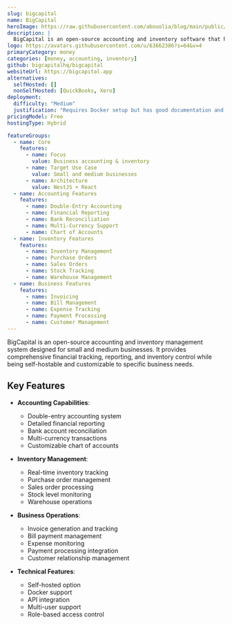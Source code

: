 ```yaml
---
slug: bigcapital
name: BigCapital
heroImage: https://raw.githubusercontent.com/abouolia/blog/main/public/screenshot-2.png
description: |
  BigCapital is an open-source accounting and inventory software that helps businesses manage their finances, automate accounting processes, and generate intelligent financial reports for better decision-making.
logo: https://avatars.githubusercontent.com/u/63662386?s=64&v=4
primaryCategory: money
categories: [money, accounting, inventory]
github: bigcapitalhq/bigcapital
websiteUrl: https://bigcapital.app
alternatives:
  selfHosted: []
  nonSelfHosted: [QuickBooks, Xero]
deployment:
  difficulty: "Medium"
  justification: "Requires Docker setup but has good documentation and deployment guides."
pricingModel: Free
hostingType: Hybrid

featureGroups:
  - name: Core
    features:
      - name: Focus
        value: Business accounting & inventory
      - name: Target Use Case
        value: Small and medium businesses
      - name: Architecture
        value: NestJS + React
  - name: Accounting Features
    features:
      - name: Double-Entry Accounting
      - name: Financial Reporting
      - name: Bank Reconciliation
      - name: Multi-Currency Support
      - name: Chart of Accounts
  - name: Inventory Features
    features:
      - name: Inventory Management
      - name: Purchase Orders
      - name: Sales Orders
      - name: Stock Tracking
      - name: Warehouse Management
  - name: Business Features
    features:
      - name: Invoicing
      - name: Bill Management
      - name: Expense Tracking
      - name: Payment Processing
      - name: Customer Management
---
```


BigCapital is an open-source accounting and inventory management system designed for small and medium businesses. It provides comprehensive financial tracking, reporting, and inventory control while being self-hostable and customizable to specific business needs.

## Key Features

- **Accounting Capabilities**:

  - Double-entry accounting system
  - Detailed financial reporting
  - Bank account reconciliation
  - Multi-currency transactions
  - Customizable chart of accounts

- **Inventory Management**:

  - Real-time inventory tracking
  - Purchase order management
  - Sales order processing
  - Stock level monitoring
  - Warehouse operations

- **Business Operations**:

  - Invoice generation and tracking
  - Bill payment management
  - Expense monitoring
  - Payment processing integration
  - Customer relationship management

- **Technical Features**:
  - Self-hosted option
  - Docker support
  - API integration
  - Multi-user support
  - Role-based access control
